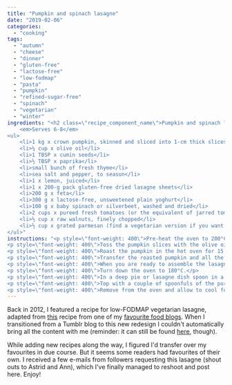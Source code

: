 ```yaml
---
title: "Pumpkin and spinach lasagne"
date: "2019-02-06"
categories: 
  - "cooking"
tags: 
  - "autumn"
  - "cheese"
  - "dinner"
  - "gluten-free"
  - "lactose-free"
  - "low-fodmap"
  - "pasta"
  - "pumpkin"
  - "refined-sugar-free"
  - "spinach"
  - "vegetarian"
  - "winter"
ingredients: "<h2 class=\"recipe_component_name\">Pumpkin and spinach lasagne</h2>
    <em>Serves 6-8</em>
<ul>
 	<li>1 kg x crown pumpkin, skinned and sliced into 1-cm thick slices (note: butternut pumpkin is only allowed in minimal amounts, so choose crown instead. You could also substitute the pumpkin for eggplant)</li>
 	<li>¼ cup x olive oil</li>
 	<li>1 TBSP x cumin seeds</li>
 	<li>½ TBSP x paprika</li>
 	<li>small bunch of fresh thyme</li>
 	<li>sea salt and pepper, to season</li>
 	<li>1 x lemon, juiced</li>
 	<li>1 x 200-g pack gluten-free dried lasagne sheets</li>
 	<li>200 g x feta</li>
 	<li>300 g x lactose-free, unsweetened plain yoghurt</li>
 	<li>100 g x baby spinach or silverbeet, washed and dried</li>
 	<li>2 cups x pureed fresh tomatoes (or the equivalent of jarred tomatoes)</li>
 	<li>½ cup x raw walnuts, finely chopped</li>
 	<li>½ cup x grated parmesan (find a vegetarian version if you want a completely veggie meal)</li>
</ul>"
instructions: "<p style=\"font-weight: 400\">Pre-heat the oven to 200°C.</p>
<p style=\"font-weight: 400\">Toss the pumpkin slices with the olive oil, cumin seeds, paprika and thyme until the pumpkin is well coated. Season with ground sea salt and fresh cracked pepper and transfer to a large roasting tray.</p>
<p style=\"font-weight: 400\">Roast the pumpkin in the hot oven for 15 minutes until soft and golden.</p>
<p style=\"font-weight: 400\">Transfer the roasted pumpkin and all the pan juices to a shallow bowl and drizzle over the lemon juice. Place in the fridge to marinate for at least 30 minutes.</p>
<p style=\"font-weight: 400\">When you are ready to assemble the lasagne cook the pasta sheets in batches in plenty or rapidly boiling water until al-dente (tender) but not overcooked. Crumble the feta into the yoghurt and combine.</p>
<p style=\"font-weight: 400\">Turn down the oven to 180°C.</p>
<p style=\"font-weight: 400\">In a deep pie or lasagne dish spoon in a layer of the feta/yoghurt mix, top with a layer of baby spinach/silverbeet and then a layer of the roasted pumpkin. Top with cooked lasagne sheets.</p>
<p style=\"font-weight: 400\">Top with a couple of spoonfuls of the pureed tomatoes, more feta/yoghurt, baby spinach/silverbeet and pumpkin. Top with another layer of cooked pasta and repeat. Finish by sprinkling the walnuts and parmesan on top, and place in the oven to cook for 35-40 minutes until bubbling and golden on top.</p>
<p style=\"font-weight: 400\">Remove from the oven and allow to cool for a few minutes before cutting into wedges. Serve accompanied with a crisp salad or a side of low-FODMAP vegetables if you prefer.</p>"
---
```


Back in 2012, I featured a recipe for low-FODMAP vegetarian lasagne, adapted from [this](http://veggienumnum.com/2011/07/15/pumpkin-spinach-lasagna/) recipe from one of my [favourite food blogs](http://veggienumnum.com/). When I transitioned from a Tumblr blog to this new redesign I couldn't automatically bring all the content with me (reminder: it can still be found [here](http://cookingwithnothing.tumblr.com/), though).

While adding new recipes along the way, I figured I'd transfer over my favourites in due course. But it seems some readers had favourites of their own. I received a few e-mails from followers requesting this lasagne (shout outs to Astrid and Ann), which I've finally managed to reshoot and post here. Enjoy!
